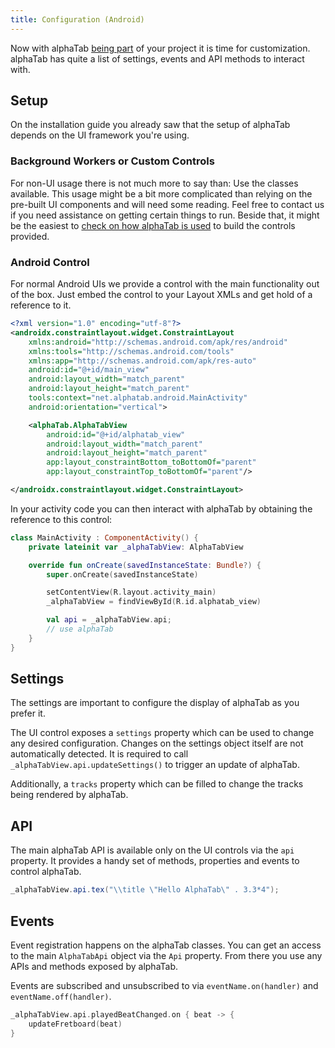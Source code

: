 ```yaml
---
title: Configuration (Android)
---
```


Now with alphaTab [being part](/docs/getting-started/installation-android) of your project it is time for customization.
alphaTab has quite a list of settings, events and API methods to interact with.

## Setup

On the installation guide you already saw that the setup of alphaTab depends on the UI framework you're using. 

### Background Workers or Custom Controls

For non-UI usage there is not much more to say than: Use the classes available. This usage might be a bit more complicated
than relying on the pre-built UI components and will need some reading. Feel free to contact us if you need assistance on 
getting certain things to run.
Beside that, it might be the easiest to [check on how alphaTab is used](https://github.com/CoderLine/alphaTab/tree/develop/src.kontrol) to build the controls provided.

### Android Control

For normal Android UIs we provide a control with the main functionality out of the box. Just embed the control to your Layout XMLs and get hold of a reference to it. 

```xml
<?xml version="1.0" encoding="utf-8"?>
<androidx.constraintlayout.widget.ConstraintLayout
    xmlns:android="http://schemas.android.com/apk/res/android"
    xmlns:tools="http://schemas.android.com/tools"
    xmlns:app="http://schemas.android.com/apk/res-auto"
    android:id="@+id/main_view"
    android:layout_width="match_parent"
    android:layout_height="match_parent"
    tools:context="net.alphatab.android.MainActivity"
    android:orientation="vertical">

    <alphaTab.AlphaTabView
        android:id="@+id/alphatab_view"
        android:layout_width="match_parent"
        android:layout_height="match_parent"
        app:layout_constraintBottom_toBottomOf="parent"
        app:layout_constraintTop_toBottomOf="parent"/>

</androidx.constraintlayout.widget.ConstraintLayout>
```

In your activity code you can then interact with alphaTab by obtaining the reference to this control:

```kotlin
class MainActivity : ComponentActivity() {
    private lateinit var _alphaTabView: AlphaTabView

    override fun onCreate(savedInstanceState: Bundle?) {
        super.onCreate(savedInstanceState)

        setContentView(R.layout.activity_main)
        _alphaTabView = findViewById(R.id.alphatab_view)

        val api = _alphaTabView.api;
        // use alphaTab
    }
}

```

## Settings

The settings are important to configure the display of alphaTab as you prefer it. 

The UI control exposes a `settings` property which can be used to change any desired configuration. 
Changes on the settings object itself are not automatically detected. It is required to call `_alphaTabView.api.updateSettings()` to trigger
an update of alphaTab. 

Additionally, a `tracks` property which can be filled to change the tracks being rendered by alphaTab.


## API

The main alphaTab API is available only on the UI controls via the `api` property. It provides a 
handy set of methods, properties and events to control alphaTab. 

```csharp
_alphaTabView.api.tex("\\title \"Hello AlphaTab\" . 3.3*4");
```

## Events

Event registration happens on the alphaTab classes. You can get an access to the main `AlphaTabApi` object via the `Api` property.
From there you use any APIs and methods exposed by alphaTab.

Events are subscribed and unsubscribed to via `eventName.on(handler)` and `eventName.off(handler)`. 

```kotlin
_alphaTabView.api.playedBeatChanged.on { beat -> {
    updateFretboard(beat)
}
```
